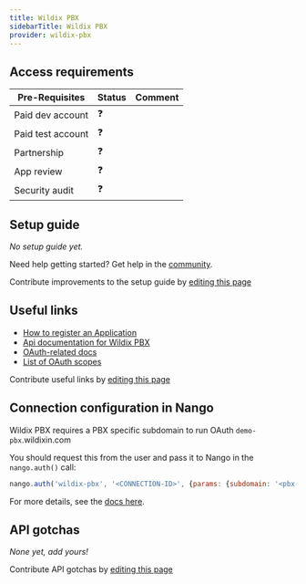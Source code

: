 ```yaml
---
title: Wildix PBX
sidebarTitle: Wildix PBX
provider: wildix-pbx
---
```




<Overview />
<PreBuiltTooling />
<PreBuiltUseCases />

## Access requirements
| Pre-Requisites | Status | Comment|
| - | - | - |
| Paid dev account | ❓ |  |
| Paid test account | ❓ |  |
| Partnership | ❓ | |
| App review | ❓ |  |
| Security audit | ❓ | |


## Setup guide

_No setup guide yet._

<Tip>Need help getting started? Get help in the [community](https://nango.dev/slack).</Tip>

<Note>Contribute improvements to the setup guide by [editing this page](https://github.com/nangohq/nango/tree/master/docs-v2/integrations/all/wildix-pbx.mdx)</Note>


## Useful links

-   [How to register an Application](https://wildix.atlassian.net/wiki/x/3B-OAQ)
-   [Api documentation for Wildix PBX](https://docs.wildix.com/wms/index.html)
-   [OAuth-related docs](https://docs.wildix.com/wms/index.html#section/Authentication)
-   [List of OAuth scopes](https://docs.wildix.com/wms/index.html#section/Authentication)

<Note>Contribute useful links by [editing this page](https://github.com/nangohq/nango/tree/master/docs-v2/integrations/all/wildix-pbx.mdx)</Note>

## Connection configuration in Nango

Wildix PBX requires a PBX specific subdomain to run OAuth `demo-pbx`.wildixin.com

You should request this from the user and pass it to Nango in the `nango.auth()` call:

```js
nango.auth('wildix-pbx', '<CONNECTION-ID>', {params: {subdomain: '<pbx-subdomain>'}});
```

For more details, see the [docs here](/guides/getting-started/authorize-an-api-from-your-app#apis-requiring-connection-specific-configuration-for-authorization).

## API gotchas

_None yet, add yours!_

<Note>Contribute API gotchas by [editing this page](https://github.com/nangohq/nango/tree/master/docs-v2/integrations/all/wildix-pbx.mdx)</Note>
